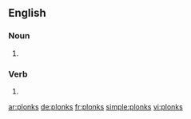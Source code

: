 ==English==

===Noun===
{{head|en|plural}}

# {{plural of|plonk|lang=en}}

===Verb===
{{head|en}}

# {{en-third-person singular of|plonk}}

[[ar:plonks]]
[[de:plonks]]
[[fr:plonks]]
[[simple:plonks]]
[[vi:plonks]]